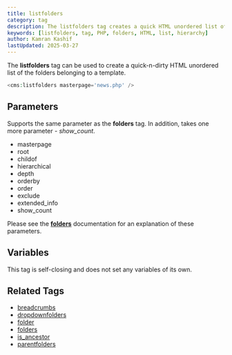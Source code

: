 ```yaml
---
title: listfolders
category: tag
description: The listfolders tag creates a quick HTML unordered list of folders belonging to a template, with optional count display and hierarchical structure.
keywords: [listfolders, tag, PHP, folders, HTML, list, hierarchy]
author: Kamran Kashif
lastUpdated: 2025-03-27
---
```


The **listfolders** tag can be used to create a quick-n-dirty HTML unordered list of the folders belonging to a template.

```php
<cms:listfolders masterpage='news.php' />
```

## Parameters

Supports the same parameter as the **folders** tag. In addition, takes one more parameter - _show_count_.

- masterpage
- root
- childof
- hierarchical
- depth
- orderby
- order
- exclude
- extended_info
- show_count

Please see the [**folders**](../folders.html#parameters) documentation for an explanation of these parameters.

## Variables

This tag is self-closing and does not set any variables of its own.

## Related Tags

- [breadcrumbs](../breadcrumbs.html)
- [dropdownfolders](../dropdownfolders.html)
- [folder](../folder.html)
- [folders](../folders.html)
- [is_ancestor](../is_ancestor.html)
- [parentfolders](../parentfolders.html)
